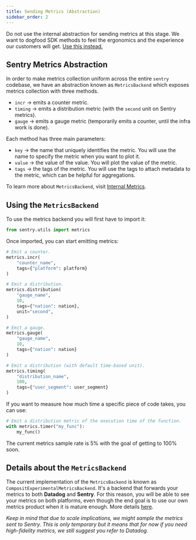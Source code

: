 ```yaml
---
title: Sending Metrics (Abstraction)
sidebar_order: 2
---
```


<Alert title="Important" level="danger">

Do not use the internal abstraction for sending metrics at this stage. We want to dogfood SDK methods to feel the ergonomics and the experience our customers will get. [Use this instead.](/delightful-developer-metrics/sending-metrics-sdk/)

</Alert>

## Sentry Metrics Abstraction

In order to make metrics collection uniform across the entire `sentry` codebase, we have an abstraction known as `MetricsBackend` which exposes metrics collection with three methods.

- `incr` → emits a counter metric.
- `timing` → emits a distribution metric (with the `second` unit on Sentry metrics).
- `gauge` → emits a gauge metric (temporarily emits a counter, until the infra work is done).

Each method has three main parameters:

- `key` → the name that uniquely identifies the metric. You will use the name to specify the metric when you want to plot it.
- `value` → the value of the value. You will plot the value of the metric.
- `tags` → the tags of the metric. You will use the tags to attach metadata to the metric, which can be helpful for aggregations.

To learn more about `MetricsBackend`, visit [Internal Metrics](/services/metrics/).

## Using the `MetricsBackend`

To use the metrics backend you will first have to import it:

```python
from sentry.utils import metrics
```

Once imported, you can start emitting metrics:

```python
# Emit a counter.
metrics.incr(
	"counter_name",
	tags={"platform": platform}
)

# Emit a distribution.
metrics.distribution(
	"gauge_name",
	10,
	tags={"nation": nation},
	unit="second",
)

# Emit a gauge.
metrics.gauge(
	"gauge_name",
	10,
	tags={"nation": nation}
)

# Emit a distribution (with default time-based unit).
metrics.timing(
	"distribution_name",
	100,
	tags={"user_segment": user_segment}
)
```

If you want to measure how much time a specific piece of code takes, you can use:

```python
# Emit a distribution metric of the execution time of the function.
with metrics.timer("my_func"):
	my_func()
```

<Alert title="Warning" level="warning">

The current metrics sample rate is 5% with the goal of getting to 100% soon.

</Alert>



## Details about the `MetricsBackend`

The current implementation of the `MetricsBackend` is known as `CompositExperimentalMetricsBackend`. It's a backend that forwards your metrics to both **Datadog** and **Sentry**. For this reason, you will be able to see your metrics on both platforms, even though the end goal is to use our own metrics product when it is mature enough. More details [here](/services/metrics/#composit-experimental-backend).

*Keep in mind that due to scale implications, we might sample the metrics sent to Sentry. This is only temporary but it means that for now if you need high-fidelity metrics, we still suggest you refer to Datadog.*
